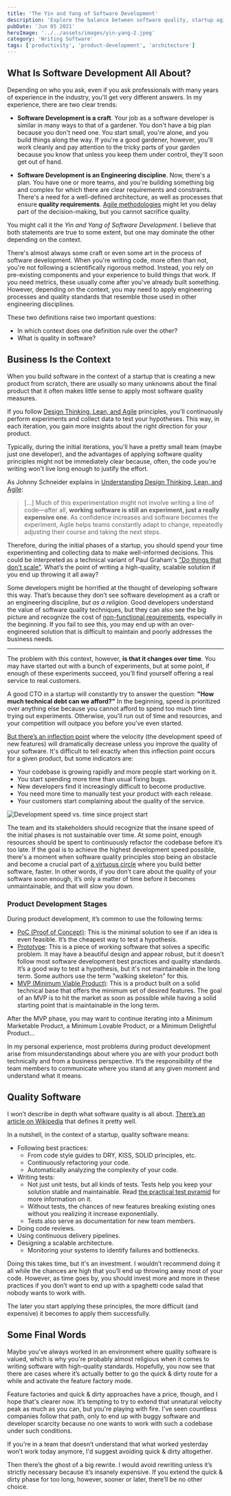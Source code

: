```yaml
---
title: 'The Yin and Yang of Software Development'
description: 'Explore the balance between software quality, startup agility, and product development'
pubDate: 'Jun 05 2021'
heroImage: '../../assets/images/yin-yang-2.jpeg'
category: 'Writing Software'
tags: ['productivity', 'product-development', 'architecture']
---
```



## What Is Software Development All About?

Depending on who you ask, even if you ask professionals with many years of experience in the industry, you'll get very different answers. In my experience, there are two clear trends:

- **Software Development is a craft**. Your job as a software developer is similar in many ways to that of a gardener. You don't have a big plan because you don't need one. You start small, you're alone, and you build things along the way. If you're a good gardener, however, you'll work cleanly and pay attention to the tricky parts of your garden because you know that unless you keep them under control, they'll soon get out of hand.

- **Software Development is an Engineering discipline**. Now, there's a plan. You have one or more teams, and you're building something big and complex for which there are clear requirements and constraints. There's a need for a well-defined architecture, as well as processes that ensure **quality requirements**. [Agile methodologies](https://en.wikipedia.org/wiki/Agile_software_development) might let you delay part of the decision-making, but you cannot sacrifice quality.

You might call it the _Yin and Yang of Software Development_. I believe that both statements are true to some extent, but one may dominate the other depending on the context.

There's almost always some craft or even some art in the process of software development. When you're writing code, more often than not, you're not following a scientifically rigorous method. Instead, you rely on pre-existing components and your experience to build things that work. If you need metrics, these usually come after you've already built something. However, depending on the context, you may need to apply engineering processes and quality standards that resemble those used in other engineering disciplines.

These two definitions raise two important questions:

- In which context does one definition rule over the other?
- What is quality in software?

## Business Is the Context

When you build software in the context of a startup that is creating a new product from scratch, there are usually so many unknowns about the final product that it often makes little sense to apply most software quality measures.

If you follow [Design Thinking, Lean, and Agile](https://www.thoughtworks.com/books/understanding-design-thinking-lean-agile-jonny-schneider) principles, you'll continuously perform experiments and collect data to test your hypotheses. This way, in each iteration, you gain more insights about the right direction for your product.

Typically, during the initial iterations, you'll have a pretty small team (maybe just one developer), and the advantages of applying software quality principles might not be immediately clear because, often, the code you're writing won't live long enough to justify the effort.

As Johnny Schneider explains in [Understanding Design Thinking, Lean, and Agile](https://www.goodreads.com/en/book/show/35784015):

> [...] Much of this experimentation might not involve writing a line of code—after all, **working software is still an experiment, just a really expensive one**. As confidence increases and software becomes the experiment, Agile helps teams constantly adapt to change, repeatedly adjusting their course and taking the next steps.

Therefore, during the initial phases of a startup, you should spend your time experimenting and collecting data to make well-informed decisions. This could be interpreted as a technical variant of Paul Graham's ["Do things that don't scale"](http://paulgraham.com/ds.html). What’s the point of writing a high-quality, scalable solution if you end up throwing it all away?

Some developers might be horrified at the thought of developing software this way. That’s because they don’t see software development as a craft or an engineering discipline, _but as a religion_. Good developers understand the value of software quality techniques, but they can also see the big picture and recognize the cost of [non-functional requirements](https://en.wikipedia.org/wiki/Non-functional_requirement), especially in the beginning. If you fail to see this, you may end up with an over-engineered solution that is difficult to maintain and poorly addresses the business needs.

---

The problem with this context, however, **is that it changes over time**. You may have started out with a bunch of experiments, but at some point, if enough of these experiments succeed, you’ll find yourself offering a real service to real customers.

A good CTO in a startup will constantly try to answer the question: **"How much technical debt can we afford?"** In the beginning, speed is prioritized over anything else because you cannot afford to spend too much time trying out experiments. Otherwise, you'll run out of time and resources, and your competition will outpace you before you’ve even started.

[But there’s an inflection point](https://blog.devgenius.io/quality-vs-speed-9a46a6254a4e) where the velocity (the development speed of new features) will dramatically decrease unless you improve the quality of your software. It's difficult to tell exactly when this inflection point occurs for a given product, but some indicators are:

- Your codebase is growing rapidly and more people start working on it.
- You start spending more time than usual fixing bugs.
- New developers find it increasingly difficult to become productive.
- You need more time to manually test your product with each release.
- Your customers start complaining about the quality of the service.

<Image src={graph} alt='Development speed vs. time since project start' />

The team and its stakeholders should recognize that the insane speed of the initial phases is not sustainable over time. At some point, enough resources should be spent to continuously refactor the codebase before it’s too late. If the goal is to achieve the highest development speed possible, there's a moment when software quality principles stop being an obstacle and become a crucial part of [a virtuous circle](https://www.youtube.com/watch?v=ZmgbjaRfp_Q) where you build better software, faster. In other words, if you don’t care about the quality of your software soon enough, it’s only a matter of time before it becomes unmaintainable, and that will slow you down.

### Product Development Stages

During product development, it’s common to use the following terms:

- [PoC (Proof of Concept)](https://en.wikipedia.org/wiki/Proof_of_concept): This is the minimal solution to see if an idea is even feasible. It’s the cheapest way to test a hypothesis.
- [Prototype](https://en.wikipedia.org/wiki/Prototype): This is a piece of working software that solves a specific problem. It may have a beautiful design and appear robust, but it doesn't follow most software development best practices and quality standards. It’s a good way to test a hypothesis, but it's not maintainable in the long term. Some authors use the term "walking skeleton" for this.
- [MVP (Minimum Viable Product)](https://en.wikipedia.org/wiki/Minimum_viable_product): This is a product built on a solid technical base that offers the minimum set of desired features. The goal of an MVP is to hit the market as soon as possible while having a solid starting point that is maintainable in the long term.

After the MVP phase, you may want to continue iterating into a Minimum Marketable Product, a Minimum Lovable Product, or a Minimum Delightful Product...

In my personal experience, most problems during product development arise from misunderstandings about where you are with your product both technically and from a business perspective. It’s the responsibility of the team members to communicate where you stand at any given moment and understand what it means.

## Quality Software

I won’t describe in depth what software quality is all about. [There’s an article on Wikipedia](https://en.wikibooks.org/wiki/Introduction_to_Software_Engineering/Quality) that defines it pretty well.

In a nutshell, in the context of a startup, quality software means:

- Following best practices:
  - From code style guides to DRY, KISS, SOLID principles, etc.
  - Continuously refactoring your code.
  - Automatically analyzing the complexity of your code.
- Writing tests:
  - Not just unit tests, but all kinds of tests. Tests help you keep your solution stable and maintainable. Read [the practical test pyramid](https://martinfowler.com/articles/practical-test-pyramid.html) for more information on it.
  - Without tests, the chances of new features breaking existing ones without you realizing it increase exponentially.
  - Tests also serve as documentation for new team members.
- Doing code reviews.
- Using continuous delivery pipelines.
- Designing a scalable architecture.
  - Monitoring your systems to identify failures and bottlenecks.

Doing this takes time, but it's an investment. I wouldn’t recommend doing it all while the chances are high that you’ll end up throwing away most of your code. However, as time goes by, you should invest more and more in these practices if you don’t want to end up with a spaghetti code salad that nobody wants to work with.

The later you start applying these principles, the more difficult (and expensive) it becomes to apply them successfully.

## Some Final Words

Maybe you've always worked in an environment where quality software is valued, which is why you're probably almost religious when it comes to writing software with high-quality standards. Hopefully, you now see that there are cases where it’s actually better to go the quick & dirty route for a while and activate the feature factory mode.

Feature factories and quick & dirty approaches have a price, though, and I hope that's clearer now. It’s tempting to try to extend that unnatural velocity peak as much as you can, but you're playing with fire. I've seen countless companies follow that path, only to end up with buggy software and developer scarcity because no one wants to work with such a codebase under such conditions.

If you're in a team that doesn’t understand that what worked yesterday won’t work today anymore, I'd suggest avoiding quick & dirty altogether.

Then there’s the ghost of a big rewrite. I would avoid rewriting unless it’s strictly necessary because it’s insanely expensive. If you extend the quick & dirty phase for too long, however, sooner or later, there’ll be no other choice.
